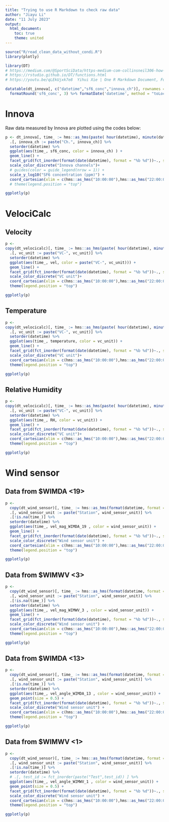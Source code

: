 ```yaml
---
title: "Trying to use R Markdown to check raw data"
author: "Jiayu Li"
date: "11 July 2023"
output:
  html_document:
    toc: true
    theme: united
---
```


```r
source("R/read_clean_data_without_condi.R")
library(plotly)
```

```r
library(DT)
# https://medium.com/@SportSciData/https-medium-com-collinsneil306-how-to-create-interactive-reports-with-r-markdown-part-i-4fa9df46cd9
# https://rstudio.github.io/DT/functions.html
# https://youtu.be/qLEkUjxk7e8  Yihui Xie | One R Markdown Document, Fourteen Demos | RStudio (2020)

datatable(dt_innova[, c("datetime","sf6_conc","innova_ch")], rownames = FALSE, filter = "top" ) %>% 
  formatRound('sf6_conc', 3) %>% formatDate('datetime', method = "toLocaleString")
```

# Innova

Raw data measured by Innova are plotted using the codes below:

```r
p <- dt_innova[, time_ := hms::as_hms(paste( hour(datetime), minute(datetime), second(datetime), sep = ":") )]%>% 
  .[, innova_ch := paste("Ch.", innova_ch)] %>%
  setorder(datetime) %>%
  ggplot(aes(time_, sf6_conc, color = innova_ch) ) +
  geom_line() + 
  facet_grid(fct_inorder(format(date(datetime), format = "%b %d"))~., scales = "free_y") +
  scale_color_discrete("Innova channels")+
  # guides(color = guide_legend(nrow = 1)) +
  scale_y_log10("SF6 concentration (ppm)") +
  coord_cartesian(xlim = c(hms::as_hms("10:00:00"),hms::as_hms("22:00:00")) ) #+
  # theme(legend.position = "top")

ggplotly(p)
```


# VelociCalc
## Velocity
```r
p <- 
copy(dt_velocicalc)[, time_ := hms::as_hms(paste( hour(datetime), minute(datetime), second(datetime), sep = ":") )]%>% 
  .[, vc_unit := paste("VC-", vc_unit)] %>%
  setorder(datetime) %>%
  ggplot(aes(time_, vel, color = paste("VC-", vc_unit))) +
  geom_line() + 
  facet_grid(fct_inorder(format(date(datetime), format = "%b %d"))~., scales = "free_y") +
  scale_color_discrete("VC unit")+
  coord_cartesian(xlim = c(hms::as_hms("10:00:00"),hms::as_hms("22:00:00")) ) +
  theme(legend.position = "top")

ggplotly(p)
```

## Temperature
```r
p <- 
copy(dt_velocicalc)[, time_ := hms::as_hms(paste( hour(datetime), minute(datetime), second(datetime), sep = ":") )]%>% 
  .[, vc_unit := paste("VC-", vc_unit)] %>%
  setorder(datetime) %>%
  ggplot(aes(time_, temperature, color = vc_unit)) +
  geom_line() + 
  facet_grid(fct_inorder(format(date(datetime), format = "%b %d"))~., scales = "free_y") +
  scale_color_discrete("VC unit")+
  coord_cartesian(xlim = c(hms::as_hms("10:00:00"),hms::as_hms("22:00:00")) ) +
  theme(legend.position = "top")

ggplotly(p)
```

## Relative Humidity
```r
p <- 
copy(dt_velocicalc)[, time_ := hms::as_hms(paste( hour(datetime), minute(datetime), second(datetime), sep = ":") )]%>% 
  .[, vc_unit := paste("VC-", vc_unit)] %>%
  setorder(datetime) %>%
  ggplot(aes(time_, RH, color = vc_unit)) +
  geom_line() + 
  facet_grid(fct_inorder(format(date(datetime), format = "%b %d"))~., scales = "free_y") +
  scale_color_discrete("VC unit")+
  coord_cartesian(xlim = c(hms::as_hms("10:00:00"),hms::as_hms("22:00:00")) ) +
  theme(legend.position = "top")

ggplotly(p)
```

# Wind sensor
## Data from $WIMDA <19>

```r
p <- 
  copy(dt_wind_sensor)[, time_ := hms::as_hms(format(datetime, format = "%H:%M:%S") )] %>% 
  .[, wind_sensor_unit := paste("Station", wind_sensor_unit)] %>%
  .[!is.na(time_)] %>%
  setorder(datetime) %>%
  ggplot(aes(time_, vel_mag_WIMDA_19 , color = wind_sensor_unit)) +
  geom_line() + 
  facet_grid(fct_inorder(format(date(datetime), format = "%b %d"))~., scales = "free_y") +
  scale_color_discrete("Wind sensor unit") +
  coord_cartesian(xlim = c(hms::as_hms("10:00:00"),hms::as_hms("22:00:00")) ) +
  theme(legend.position = "top")

ggplotly(p)
```

## Data from $WIMWV <3>
```r
p <- 
  copy(dt_wind_sensor)[, time_ := hms::as_hms(format(datetime, format = "%H:%M:%S") )] %>% 
  .[, wind_sensor_unit := paste("Station", wind_sensor_unit)] %>%
  .[!is.na(time_)] %>%
  setorder(datetime) %>%
  ggplot(aes(time_, vel_mag_WIMWV_3 , color = wind_sensor_unit)) +
  geom_line() + 
  facet_grid(fct_inorder(format(date(datetime), format = "%b %d"))~., scales = "free_y") +
  scale_color_discrete("Wind sensor unit") +
  coord_cartesian(xlim = c(hms::as_hms("10:00:00"),hms::as_hms("22:00:00")) ) +
  theme(legend.position = "top")

ggplotly(p)
```

## Data from $WIMDA <13>
```r
p <- 
  copy(dt_wind_sensor)[, time_ := hms::as_hms(format(datetime, format = "%H:%M:%S") )] %>% 
  .[, wind_sensor_unit := paste("Station", wind_sensor_unit)] %>%
  .[!is.na(time_)] %>%
  setorder(datetime) %>%
  ggplot(aes(time_, vel_angle_WIMDA_13 , color = wind_sensor_unit)) +
  geom_point(size = 0.5) + 
  facet_grid(fct_inorder(format(date(datetime), format = "%b %d"))~., scales = "free_y") +
  scale_color_discrete("Wind sensor unit") +
  coord_cartesian(xlim = c(hms::as_hms("10:00:00"),hms::as_hms("22:00:00")) ) +
  theme(legend.position = "top")

ggplotly(p)
```

## Data from $WIMWV <1>
```r
p <- 
  copy(dt_wind_sensor)[, time_ := hms::as_hms(format(datetime, format = "%H:%M:%S") )] %>% 
  .[, wind_sensor_unit := paste("Station", wind_sensor_unit)] %>%
  .[!is.na(time_)] %>%
  setorder(datetime) %>%
  # .[, test_id := fct_inorder(paste("Test",test_id)) ] %>% 
  ggplot(aes(time_, vel_angle_WIMWV_1 , color = wind_sensor_unit)) +
  geom_point(size = 0.5) + 
  facet_grid(fct_inorder(format(date(datetime), format = "%b %d"))~., scales = "free_y") +
  scale_color_discrete("Wind sensor unit") +
  coord_cartesian(xlim = c(hms::as_hms("10:00:00"),hms::as_hms("22:00:00")) ) +
  theme(legend.position = "top")

ggplotly(p)
```
